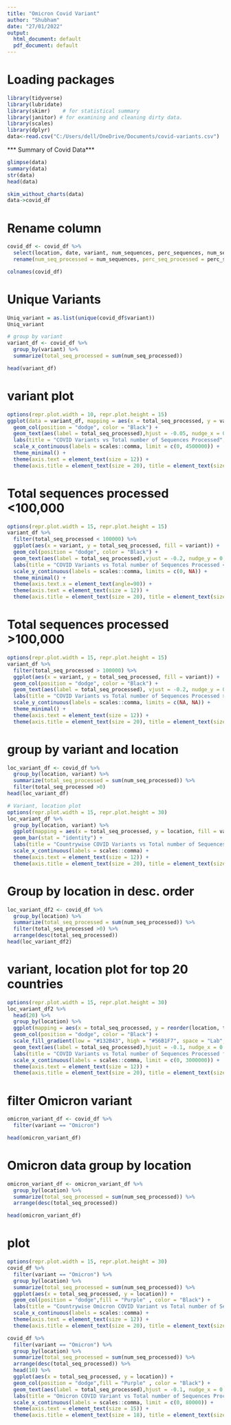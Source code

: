 ---
title: "Omicron Covid Variant"
author: "Shubham"
date: "27/01/2022"
output:
  html_document: default
  pdf_document: default
---
# Loading packages
```{r}
library(tidyverse)
library(lubridate)
library(skimr)    # for statistical summary
library(janitor) # for examining and cleaning dirty data.
library(scales)
library(dplyr)
data<-read.csv("C:/Users/dell/OneDrive/Documents/covid-variants.csv")
```
*** Summary of Covid Data***
```{r}
glimpse(data)
summary(data)
str(data)
head(data)
```


```{r}
skim_without_charts(data)
data->covid_df
```

# Rename column
```{r}

covid_df <- covid_df %>%
  select(location, date, variant, num_sequences, perc_sequences, num_sequences_total) %>%
  rename(num_seq_processed = num_sequences, perc_seq_processed = perc_sequences)

colnames(covid_df)
```

# Unique Variants
```{r}
Uniq_variant = as.list(unique(covid_df$variant))
Uniq_variant

# group by variant
variant_df <- covid_df %>%
  group_by(variant) %>%
  summarize(total_seq_processed = sum(num_seq_processed))

head(variant_df)
```

# variant plot 
```{r}
options(repr.plot.width = 10, repr.plot.height = 15)
ggplot(data = variant_df, mapping = aes(x = total_seq_processed, y = variant, fill = variant)) + 
  geom_col(position = "dodge", color = "Black") + 
  geom_text(aes(label = total_seq_processed),hjust = -0.05, nudge_x = 0.5, size = 4, angle = 0) +
  labs(title = "COVID Variants vs Total number of Sequences Processed", x = "Total Sequences Processed", y = "Covid Variants", fill = "Covid Variants") +
  scale_x_continuous(labels = scales::comma, limit = c(0, 4500000)) + 
  theme_minimal() +
  theme(axis.text = element_text(size = 12)) +
  theme(axis.title = element_text(size = 20), title = element_text(size = 20))
```

# Total sequences processed <100,000
```{r}
options(repr.plot.width = 15, repr.plot.height = 15)
variant_df %>%
  filter(total_seq_processed < 100000) %>%
  ggplot(aes(x = variant, y = total_seq_processed, fill = variant)) + 
  geom_col(position = "dodge", color = "Black") + 
  geom_text(aes(label = total_seq_processed),vjust = -0.2, nudge_y = 0.5, size = 4, angle = 0) +
  labs(title = "COVID Variants vs Total number of Sequences Processed < 100,000", x = "Covid Variants", y = "Total Sequences Processed", fill = "Covid Variants") +
  scale_y_continuous(labels = scales::comma, limits = c(0, NA)) + 
  theme_minimal() +
  theme(axis.text.x = element_text(angle=90)) +
  theme(axis.text = element_text(size = 12)) +
  theme(axis.title = element_text(size = 20), title = element_text(size = 20))
```


# Total sequences processed >100,000
```{r}
options(repr.plot.width = 15, repr.plot.height = 15)
variant_df %>%
  filter(total_seq_processed > 100000) %>%
  ggplot(aes(x = variant, y = total_seq_processed, fill = variant)) + 
  geom_col(position = "dodge", color = "Black") + 
  geom_text(aes(label = total_seq_processed), vjust = -0.2, nudge_y = 0.5, size = 4, angle = 0) +
  labs(title = "COVID Variants vs Total number of Sequences Processed > 100,000", x = "Covid Variants", y = "Total Sequences Processed", fill = "Covid Variants") +
  scale_y_continuous(labels = scales::comma, limits = c(NA, NA)) + 
  theme_minimal() +
  theme(axis.text = element_text(size = 12)) +
  theme(axis.title = element_text(size = 20), title = element_text(size = 20))
```

# group by variant and location
```{r}
loc_variant_df <- covid_df %>%
  group_by(location, variant) %>%
  summarize(total_seq_processed = sum(num_seq_processed)) %>%
  filter(total_seq_processed >0)
head(loc_variant_df)

# Variant, location plot
options(repr.plot.width = 15, repr.plot.height = 30)
loc_variant_df %>%
  group_by(location, variant) %>%
  ggplot(mapping = aes(x = total_seq_processed, y = location, fill = variant)) + 
  geom_bar(stat = "identity") + 
  labs(title = "Countrywise COVID Variants vs Total number of Sequences Processed", x = "Total Sequences Processed", y = "Location", fill = "Covid Variants") +
  scale_x_continuous(labels = scales::comma) +
  theme(axis.text = element_text(size = 12)) +
  theme(axis.title = element_text(size = 20), title = element_text(size = 20))
```


# Group by location in desc. order
```{r}
loc_variant_df2 <- covid_df %>%
  group_by(location) %>%
  summarize(total_seq_processed = sum(num_seq_processed)) %>%
  filter(total_seq_processed >0) %>%
  arrange(desc(total_seq_processed))
head(loc_variant_df2)
```



# variant, location plot for top 20 countries
```{r}
options(repr.plot.width = 15, repr.plot.height = 30)
loc_variant_df2 %>%
  head(20) %>%
  group_by(location) %>%
  ggplot(mapping = aes(x = total_seq_processed, y = reorder(location, total_seq_processed), fill = total_seq_processed)) + 
  geom_col(position = "dodge", color = "Black") + 
  scale_fill_gradient(low = "#132B43", high = "#56B1F7", space = "Lab", na.value = "gray50", guide = "colourbar", aesthetics = "fill") +
  geom_text(aes(label = total_seq_processed),hjust = -0.1, nudge_x = 0.5, size = 4, angle = 0) +
  labs(title = "COVID Variants vs Total number of Sequences Processed for Top 20 Countries", x = "Total Sequences Processed", y = "Countries", fill = "Total Seq. Processed") +
  scale_x_continuous(labels = scales::comma, limit = c(0, 3000000)) + 
  theme(axis.text = element_text(size = 12)) +
  theme(axis.title = element_text(size = 20), title = element_text(size = 20))
```

# filter Omicron variant
```{r}
omicron_variant_df <- covid_df %>%
  filter(variant == "Omicron")

head(omicron_variant_df)
```


# Omicron data group by location
```{r}
omicron_variant_df <- omicron_variant_df %>%
  group_by(location) %>%
  summarize(total_seq_processed = sum(num_seq_processed)) %>%
  arrange(desc(total_seq_processed))

head(omicron_variant_df)
```

# plot
```{r}
options(repr.plot.width = 15, repr.plot.height = 30)
covid_df %>%
  filter(variant == "Omicron") %>%
  group_by(location) %>%
  summarize(total_seq_processed = sum(num_seq_processed)) %>%
  ggplot(aes(x = total_seq_processed, y = location)) + 
  geom_col(position = "dodge",fill = "Purple" , color = "Black") + 
  labs(title = "Countrywise Omicron COVID Variant vs Total number of Sequences Processed", x = "Total Sequences Processed", y = "Countries", fill = "Countries") +
  scale_x_continuous(labels = scales::comma) + 
  theme(axis.text = element_text(size = 12)) +
  theme(axis.title = element_text(size = 20), title = element_text(size = 20))

```
```{r}
covid_df %>%
  filter(variant == "Omicron") %>%
  group_by(location) %>%
  summarize(total_seq_processed = sum(num_seq_processed)) %>%
  arrange(desc(total_seq_processed)) %>%
  head(10) %>%
  ggplot(aes(x = total_seq_processed, y = location)) + 
  geom_col(position = "dodge",fill = "Purple" , color = "Black") + 
  geom_text(aes(label = total_seq_processed),hjust = -0.1, nudge_x = 0.5, size = 4, angle = 0) +
  labs(title = "Omicron COVID Variant vs Total number of Sequences Processed in Top 10 Countries", x = "Total Sequences Processed", y = "Countries", fill = "Countries") +
  scale_x_continuous(labels = scales::comma, limit = c(0, 80000)) + 
  theme(axis.text = element_text(size = 15)) +
  theme(axis.title = element_text(size = 18), title = element_text(size = 18))
```
